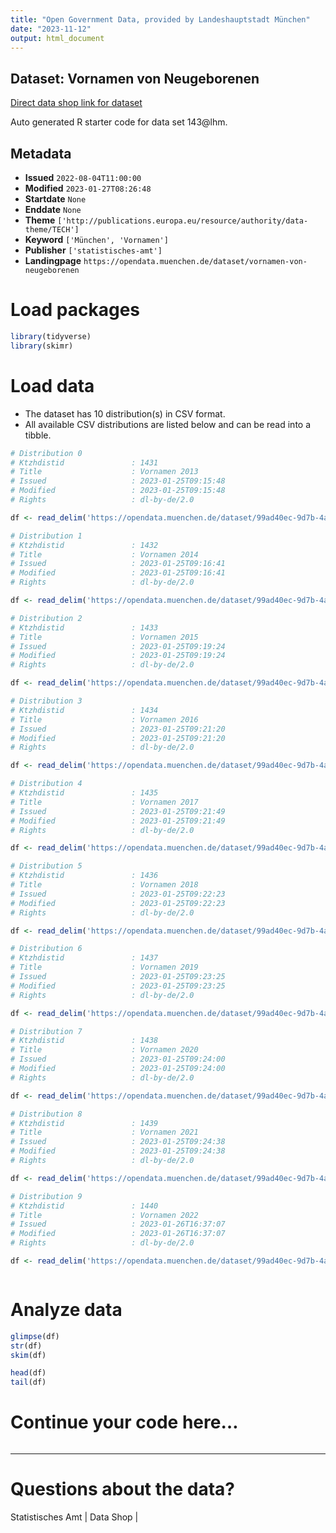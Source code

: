 ```yaml
---
title: "Open Government Data, provided by Landeshauptstadt München"
date: "2023-11-12"
output: html_document
---
```


## Dataset: Vornamen von Neugeborenen

[Direct data shop link for dataset](https://opendata.muenchen.de/dataset/vornamen-von-neugeborenen)

Auto generated R starter code for data set 143@lhm.

## Metadata

- **Issued** `2022-08-04T11:00:00`
- **Modified** `2023-01-27T08:26:48`
- **Startdate** `None`
- **Enddate** `None`
- **Theme** `['http://publications.europa.eu/resource/authority/data-theme/TECH']`
- **Keyword** `['München', 'Vornamen']`
- **Publisher** `['statistisches-amt']`
- **Landingpage** `https://opendata.muenchen.de/dataset/vornamen-von-neugeborenen`


# Load packages

```r

library(tidyverse)
library(skimr)

```

# Load data

-   The dataset has 10 distribution(s) in CSV format.
-   All available CSV distributions are listed below and can be read into a tibble.

```r

# Distribution 0
# Ktzhdistid               : 1431
# Title                    : Vornamen 2013
# Issued                   : 2023-01-25T09:15:48
# Modified                 : 2023-01-25T09:15:48
# Rights                   : dl-by-de/2.0

df <- read_delim('https://opendata.muenchen.de/dataset/99ad40ec-9d7b-4a2e-87eb-9bac783fb57a/resource/17c4915d-6b8b-470f-a6b6-31f61b10a285/download/vornamen_2013.csv')

# Distribution 1
# Ktzhdistid               : 1432
# Title                    : Vornamen 2014
# Issued                   : 2023-01-25T09:16:41
# Modified                 : 2023-01-25T09:16:41
# Rights                   : dl-by-de/2.0

df <- read_delim('https://opendata.muenchen.de/dataset/99ad40ec-9d7b-4a2e-87eb-9bac783fb57a/resource/5d581ba3-4c7e-4057-8be1-04d56bb0d8d6/download/vornamen_2014.csv')

# Distribution 2
# Ktzhdistid               : 1433
# Title                    : Vornamen 2015
# Issued                   : 2023-01-25T09:19:24
# Modified                 : 2023-01-25T09:19:24
# Rights                   : dl-by-de/2.0

df <- read_delim('https://opendata.muenchen.de/dataset/99ad40ec-9d7b-4a2e-87eb-9bac783fb57a/resource/c11e8fef-94c8-4e16-a769-70dc6b98b69b/download/vornamen_2015.csv')

# Distribution 3
# Ktzhdistid               : 1434
# Title                    : Vornamen 2016
# Issued                   : 2023-01-25T09:21:20
# Modified                 : 2023-01-25T09:21:20
# Rights                   : dl-by-de/2.0

df <- read_delim('https://opendata.muenchen.de/dataset/99ad40ec-9d7b-4a2e-87eb-9bac783fb57a/resource/6655ec3c-251a-4a5e-9a57-d60c4ad59ca3/download/vornamen2016.csv')

# Distribution 4
# Ktzhdistid               : 1435
# Title                    : Vornamen 2017
# Issued                   : 2023-01-25T09:21:49
# Modified                 : 2023-01-25T09:21:49
# Rights                   : dl-by-de/2.0

df <- read_delim('https://opendata.muenchen.de/dataset/99ad40ec-9d7b-4a2e-87eb-9bac783fb57a/resource/2c70d289-8b1a-4071-9739-866c5e532b77/download/vornamen2017.csv')

# Distribution 5
# Ktzhdistid               : 1436
# Title                    : Vornamen 2018
# Issued                   : 2023-01-25T09:22:23
# Modified                 : 2023-01-25T09:22:23
# Rights                   : dl-by-de/2.0

df <- read_delim('https://opendata.muenchen.de/dataset/99ad40ec-9d7b-4a2e-87eb-9bac783fb57a/resource/23fdd53e-485a-46bd-abb6-d7a51b2ebb18/download/vornamen_2018.csv')

# Distribution 6
# Ktzhdistid               : 1437
# Title                    : Vornamen 2019
# Issued                   : 2023-01-25T09:23:25
# Modified                 : 2023-01-25T09:23:25
# Rights                   : dl-by-de/2.0

df <- read_delim('https://opendata.muenchen.de/dataset/99ad40ec-9d7b-4a2e-87eb-9bac783fb57a/resource/523d5860-25eb-4bea-96e3-193d1dacfb8f/download/vornamen2019.csv')

# Distribution 7
# Ktzhdistid               : 1438
# Title                    : Vornamen 2020
# Issued                   : 2023-01-25T09:24:00
# Modified                 : 2023-01-25T09:24:00
# Rights                   : dl-by-de/2.0

df <- read_delim('https://opendata.muenchen.de/dataset/99ad40ec-9d7b-4a2e-87eb-9bac783fb57a/resource/48a4c5fd-f5f2-4c0c-bcb3-222fd9ebda67/download/vornamen_2020.csv')

# Distribution 8
# Ktzhdistid               : 1439
# Title                    : Vornamen 2021
# Issued                   : 2023-01-25T09:24:38
# Modified                 : 2023-01-25T09:24:38
# Rights                   : dl-by-de/2.0

df <- read_delim('https://opendata.muenchen.de/dataset/99ad40ec-9d7b-4a2e-87eb-9bac783fb57a/resource/dc6170db-f7f4-4bdc-b790-13df55f0cf64/download/vornamen_2021.csv')

# Distribution 9
# Ktzhdistid               : 1440
# Title                    : Vornamen 2022
# Issued                   : 2023-01-26T16:37:07
# Modified                 : 2023-01-26T16:37:07
# Rights                   : dl-by-de/2.0

df <- read_delim('https://opendata.muenchen.de/dataset/99ad40ec-9d7b-4a2e-87eb-9bac783fb57a/resource/5f11d3a0-4779-4f64-b113-b59326e6d839/download/open_data_portal_2022.csv')



```

# Analyze data

```r

glimpse(df)
str(df)
skim(df)

head(df)
tail(df)

```

# Continue your code here...

```r

```

------------------------------------------------------------------------

# Questions about the data?

Statistisches Amt | Data Shop | 
